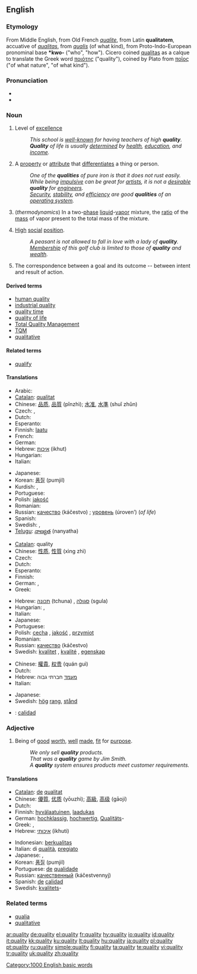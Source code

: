 ==English==
{{wikipedia|dab=Quality (disambiguation)|mul=Quality}}
===Etymology===
From Middle English, from Old French ''[[qualite]]'', from Latin '''qualitatem''', accuative of ''[[qualitas]]'', from ''[[qualis]]'' (of what kind), from Proto-Indo-European pronominal base '''*kwo-''' ("who", "how").  Cicero coined [[qualitas]] as a calque to translate the Greek word [[ποιότης]] ("quality"), coined by Plato from [[ποῖος]] ("of what nature", "of what kind").

===Pronunciation===
*{{IPA|/'kwɒl.ɪ.tɪ/}}
*{{audio|en-us-quality.ogg|Audio (US)}}

===Noun===
{{en-noun|qualit|ies}}

# {{uncountable}} Level of [[excellence]]
#:''This school is [[well-known]] for having teachers of high '''quality'''.''
#:'''''Quality''' of life is usually [[determined]] by [[health]], [[education]], and [[income]].''
# {{countable}} A [[property]] or [[attribute]] that [[differentiate]]s a thing or person.
#:''One of the '''qualities''' of pure iron is that it does not rust easily.''
#:''While being [[impulsive]] can be great for [[artists]], it is not a [[desirable]] '''quality''' for [[engineers]].''
#:''[[security|Security]], [[stability]], and [[efficiency]] are good '''qualities''' of an [[operating system]].''
# (''thermodynamics'') In a two-[[phase]] [[liquid]]-[[vapor]] mixture, the [[ratio]] of the [[mass]] of vapor present to the total mass of the mixture.
# {{archaic}} [[high|High]] [[social]] [[position]].
#:''A peasant is not allowed to fall in love with a lady of '''quality'''.''
#:''[[membership|Membership]] of this golf club is limited to those of '''quality''' and [[wealth]].''
# The correspondence between a goal and its outcome -- between intent and result of action.

====Derived terms====
* [[human quality]]
* [[industrial quality]]
* [[quality time]]
* [[quality of life]]
* [[Total Quality Management]]
* [[TQM]]
* [[qualitative]]

====Related terms====
* [[qualify]]

====Translations====
{{trans-top|level of excellence}}
* Arabic: {{Arab|[[نوعية]]}} {{IPAchar|(nawʕíyya)}} {{f}}
* [[Catalan]]: [[qualitat]] {{f}}
* Chinese: [[品质]], [[品質]] (pǐnzhì); [[水准]], [[水準]] (shuǐ zhǔn)
* Czech: {{t-|cs|kvalita|f}}, {{t-|cs|jakost|f}}
* Dutch: {{t-|nl|kwaliteit|f}}
* Esperanto: {{t-|eo|kvalito|xs=Esperanto}}
* Finnish: [[laatu]]
* French: {{t+|fr|qualité|f}}
* German: {{t+|de|Qualität|f}}
* Hebrew: [[איכות]] (ikhut) {{f}}
* Hungarian: {{t+|hu|minőség}}
* Italian: {{t+|it|qualità|f}}
{{trans-mid}}
* Japanese: {{t|ja|品質|tr=hinshitsu|sc=Jpan}}
* Korean: [[품질]] (pumjil)
* Kurdish: {{KUchar|[[چۆنیی]]}}, {{KUchar|[[چۆنێتیی]]}}
* Portuguese: {{t+|pt|qualidade|f}}
* Polish: [[jakość]] {{f}}
* Romanian: {{t-|ro|calitate|f}}
* Russian: [[качество]] (káčestvo) {{n}}; [[уровень]] (úroven’) {{m}} (''of life'')
* Spanish: {{t+|es|calidad|f}}
* Swedish: {{t+|sv|kvalitet|c}}, {{t+|sv|kvalité|c}}
* [[Telugu]]: [[నాణ్యత]] (nanyatha)
{{trans-bottom}}

{{trans-top|differentiating property or attribute}}
* [[Catalan]]: quality {{f}}
* Chinese: [[性质]], [[性質]] (xìng zhì)
* Czech: {{t+|cs|vlastnost|f}}
* Dutch: {{t+|nl|eigenschap|f}}
* Esperanto: {{t-|eo|eco|xs=Esperanto}}
* Finnish: {{t+|fi|ominaisuus}}
* German: {{t+|de|Qualität|f}}, {{t+|de|Eigenschaft|f}}
* Greek: {{t+|el|ποιότητα|f|tr=piotita|sc=Grek}}
{{trans-mid}}
* Hebrew: [[תכונה]] (tchuna) {{f}}, [[סגולה]] (sgula) {{f}}
* Hungarian: {{t|hu|tulajdonság}}, {{t|hu|sajátság}}
* Italian: {{t+|it|qualità|f}}
* Japanese: {{t+|ja|性質|tr=sēshitsu|sc=Jpan}}
* Portuguese: {{t+|pt|qualidade|f}}
* Polish: [[cecha]] {{f}}, [[jakość]] {{f}}, [[przymiot]] {{m}}
* Romanian: {{t-|ro|calitate|f}}
* Russian: [[качество]] (káčestvo) {{n}}
* Swedish: [[kvalitet]] {{c}}, [[kvalité]] {{c}}, [[egenskap]] {{c}}
{{trans-bottom}}

{{trans-top|ratio of the mass of vapor present to the total mass of a two-phase liquid-vapor mixture}}
{{trans-mid}}
{{trans-bottom}}

{{trans-top|social position}}
* Chinese: [[權貴]], [[权贵]] (quán guì)
* Dutch: {{t+|nl|klasse|f}}
* Hebrew: [[מעמד]] חברתי גבוה
* Italian: {{t+|it|qualità|f}}
{{trans-mid}}
* Japanese: {{t+|ja|品|tr=hin|sc=Jpan}}
* Swedish: <!--- [[förnäm]] is this ever used as a noun??----> [[hög]] [[rang]], [[stånd]]
{{trans-bottom}}

{{trans-top|correspondence between a goal and it's outcome}}
{{trans-mid}}
{{trans-bottom}}

{{checktrans-top}}
*{{ttbc|Spanish}}: [[calidad]]
{{trans-bottom}}

===Adjective===
{{en-adj}}

# Being of [[good]] [[worth]], [[well]] [[made]], [[fit]] for [[purpose]].
#:''We only sell '''quality''' products.''
#:''That was a '''quality''' game by Jim Smith.''
#:''A '''quality''' system ensures products meet customer requirements.''

====Translations====
{{trans-top|being of good worth}}
* [[Catalan]]: [[de]] [[qualitat]]
* Chinese: [[優質]], [[优质]] (yōuzhì); [[高級]], [[高级]] (gāojí)
* Dutch: {{t-|nl|kwaliteit|f}}
* Finnish: [[hyvälaatuinen]], [[laadukas]]
* German: [[hochklassig]], [[hochwertig]], [[Qualität]]s-
* Greek: {{t+|el|ποιοτικός|m|tr=piotikos|sc=Grek}}, {{t+|el|καλοφτιαγμένος|m|tr=kaloftiagmenos|sc=Grek}}
* Hebrew: [[איכותי]] (ikhuti)
{{trans-mid}}
* Indonesian: [[berkualitas]]
* Italian: di [[qualità]], [[pregiato]] {{m}}
* Japanese: {{t|ja|品質の良い|tr=hinshitsu no yoi|sc=Jpan}}, {{t|ja|良質な|tr=ryōshitsu na|sc=Jpan}}
* Korean: [[품질]] (pumjil)
* Portuguese: [[de]] [[qualidade]]
* Russian: [[качественный]] (káčestvennyj)
* Spanish: [[de]] [[calidad]]
* Swedish: [[kvalitet]]s-
{{trans-bottom}}

===Related terms===
* [[qualia]]
* [[qualitative]]

[[Category:1000 English basic words]]

[[ar:quality]]
[[de:quality]]
[[el:quality]]
[[fr:quality]]
[[hy:quality]]
[[io:quality]]
[[id:quality]]
[[it:quality]]
[[kk:quality]]
[[ku:quality]]
[[lt:quality]]
[[hu:quality]]
[[ja:quality]]
[[pl:quality]]
[[pt:quality]]
[[ru:quality]]
[[simple:quality]]
[[fi:quality]]
[[ta:quality]]
[[te:quality]]
[[vi:quality]]
[[tr:quality]]
[[uk:quality]]
[[zh:quality]]